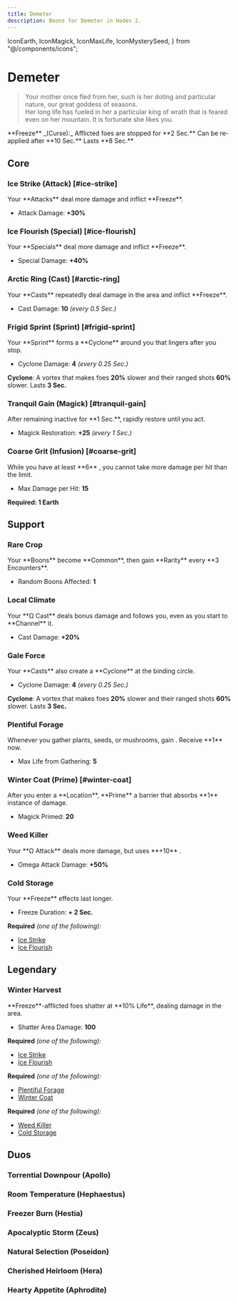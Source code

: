 ```yaml
---
title: Demeter
description: Boons for Demeter in Hades 2.
---
```


  IconEarth,
  IconMagick,
  IconMaxLife,
  IconMysterySeed,
} from "@/components/icons";


# Demeter

> Your mother once fled from her, such is her doting and particular nature, our
> great goddess of seasons.\
> Her long life has fueled in her a particular king of wrath that is feared even
> on her mountain. It is fortunate she likes you.

<Boon className="mt-4">
  **Freeze** _(Curse):_ Afflicted foes are stopped for **2 Sec.** Can be
  re-applied after **10 Sec.** Lasts **8 Sec.**
</Boon>

## Core

### Ice Strike (Attack) [#ice-strike]

<Boon element="water">
Your **Attacks** deal more damage and inflict **Freeze**.

- Attack Damage: **+30%**

</Boon>

### Ice Flourish (Special) [#ice-flourish]

<Boon element="water">
Your **Specials** deal more damage and inflict **Freeze**.

- Special Damage: **+40%**

</Boon>

### Arctic Ring (Cast) [#arctic-ring]

<Boon element="water">
Your **Casts** repeatedly deal damage in the area and inflict **Freeze**.

- Cast Damage: **10** _(every 0.5 Sec.)_

</Boon>

### Frigid Sprint (Sprint) [#frigid-sprint]

<Boon element="water">
Your **Sprint** forms a **Cyclone** around you that lingers after you stop.

- Cyclone Damage: **4** _(every 0.25 Sec.)_

**Cyclone**: A vortex that makes foes **20%** slower and their ranged shots
**60%** slower. Lasts **3 Sec.**

</Boon>

### Tranquil Gain (Magick) [#tranquil-gain]

<Boon element="earth">
After remaining inactive for **1 Sec.**, rapidly restore <IconMagick /> until you act.

- Magick Restoration: **+25** _(every 1 Sec.)_

</Boon>

### Coarse Grit (Infusion) [#coarse-grit]

<Boon>
While you have at least **6** <IconEarth />, you cannot take more damage per hit than the limit.

- Max Damage per Hit: **15**

</Boon>

**Required: 1 Earth**

## Support

### Rare Crop

<Boon element="earth">
Your **Boons** become **Common**, then gain **Rarity** every **3 Encounters**.

- Random Boons Affected: **1**

</Boon>

### Local Climate

<Boon element="earth">
Your **Ω Cast** deals bonus damage and follows you, even as you start to **Channel** it.

- Cast Damage: **+20%**

</Boon>

### Gale Force

<Boon element="water">
Your **Casts** also create a **Cyclone** at the binding circle.

- Cyclone Damage: **4** _(every 0.25 Sec.)_

**Cyclone**: A vortex that makes foes **20%** slower and their ranged shots
**60%** slower. Lasts **3 Sec.**

</Boon>

### Plentiful Forage

<Boon element="earth">
Whenever you gather plants, seeds, or mushrooms, gain <IconMaxLife />. Receive **1** <IconMysterySeed /> now.

- Max Life from Gathering: **5**

</Boon>

### Winter Coat (Prime) [#winter-coat]

<Boon element="earth">
After you enter a **Location**, **Prime** a barrier that absorbs **1** instance of damage.

- Magick Primed: **20**

</Boon>

### Weed Killer

<Boon element="earth">
Your **Ω Attack** deals more damage, but uses **+10** <IconMagick />.

- Omega Attack Damage: **+50%**

</Boon>

### Cold Storage

<Boon element="water">
Your **Freeze** effects last longer.

- Freeze Duration: **+ 2 Sec.**

</Boon>

**Required** _(one of the following):_

- [Ice Strike](#ice-strike)
- [Ice Flourish](#ice-flourish)

## <TextHighlight type="legendary">Legendary</TextHighlight>

### <TextHighlight type="legendary">Winter Harvest</TextHighlight>

<Boon element="earth">
**Freeze**-afflicted foes shatter at **10% Life**, dealing damage in the area.

- Shatter Area Damage: **100**

</Boon>

**Required** _(one of the following):_

- [Ice Strike](#ice-strike)
- [Ice Flourish](#ice-flourish)

**Required** _(one of the following):_

- [Plentiful Forage](#plentiful-forage)
- [Winter Coat](#winter-coat)

**Required** _(one of the following):_

- [Weed Killer](#weed-killer)
- [Cold Storage](#cold-storage)

## <TextHighlight type="duo">Duos</TextHighlight>

### <TextHighlight type="duo">Torrential Downpour</TextHighlight> (Apollo)

<TorrentialDownpour />

### <TextHighlight type="duo">Room Temperature</TextHighlight> (Hephaestus)

<RoomTemperature />

### <TextHighlight type="duo">Freezer Burn</TextHighlight> (Hestia)

<FreezerBurn />

### <TextHighlight type="duo">Apocalyptic Storm</TextHighlight> (Zeus)

<ApocalypticStorm />

### <TextHighlight type="duo">Natural Selection</TextHighlight> (Poseidon)

<NaturalSelection />

### <TextHighlight type="duo">Cherished Heirloom</TextHighlight> (Hera)

<CherishedHeirloom />

### <TextHighlight type="duo">Hearty Appetite</TextHighlight> (Aphrodite)

<HeartyAppetite />
